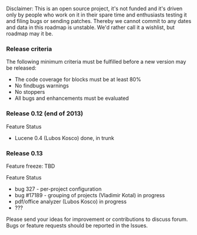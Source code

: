 Disclaimer: This is an open source project, it's not funded and it's driven only by people who work on it in their spare time and enthusiasts testing it and filing bugs or sending patches. Thereby we cannot commit to any dates and data in this roadmap is unstable. We'd rather call it a wishlist, but roadmap may it be.

=== Release criteria ===

The following minimum criteria must be fulfilled before a new version may be released:

* The code coverage for blocks must be at least 80%
* No findbugs warnings
* No stoppers
* All bugs and enhancements must be evaluated

=== Release 0.12 (end of 2013) ===

Feature	Status
* Lucene 0.4 (Lubos Kosco) 	 done, in trunk

=== Release 0.13 ===

Feature freeze: TBD

Feature	Status
* bug 327 - per-project configuration
* bug #17189 - grouping of projects (Vladimir Kotal) 	 in progress
* pdf/office analyzer (Lubos Kosco) 	 in progress
* ??? 	


Please send your ideas for improvement or contributions to discuss forum. Bugs or feature requests should be reported in the Issues.